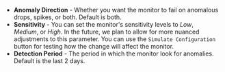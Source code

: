 - **Anomaly Direction** - Whether you want the monitor to fail on anomalous drops, spikes, or both. Default is both.
- **Sensitivity** -  You can set the monitor's sensitivity levels to *Low*, *Medium*, or *High*. In the future, we plan to allow for more nuanced adjustments to this parameter. You can use the `Simulate Configuration` button for testing how the change will affect the monitor.
- **Detection Period** - The period in which the monitor look for anomalies. Default is the last 2 days.